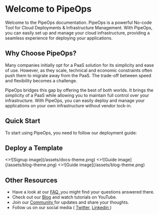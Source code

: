 # Welcome to PipeOps

Welcome to the PipeOps documentation. PipeOps is a powerful No-code Tool for Cloud Deployments & Infrastructure Management. With PipeOps, you can easily set up and manage your cloud infrastructure, providing a seamless experience for deploying your applications.


## Why Choose PipeOps?

Many companies initially opt for a PaaS solution for its simplicity and ease of use. However, as they scale, technical and economic constraints often push them to migrate away from the PaaS. The trade-off between speed and flexibility becomes a challenge.

PipeOps bridges this gap by offering the best of both worlds. It brings the simplicity of a PaaS while allowing you to maintain full control over your infrastructure. With PipeOps, you can easily deploy and manage your applications on your own infrastructure without vendor lock-in.

## Quick Start


To start using PipeOps, you need to follow our deployment guide:

<Cards num={2}>
  <Card
    image
    arrow
    title="Guide"
    href="/guide">
  </Card>
  <Card
    image
    arrow
    title="Deploy your first project"
    target = "_blank"
    href="https://console.pipeops.io/auth/signup">
  </Card>
</Cards>

## Deploy a Template

<Cards num={3}>
  <Card
    image
    arrow
    title="Django"
    target = "_blank"
    href="https://github.com/pipeops-dev/pipeops-django">
    <>![Signup image](/assets/docs-theme.png)</>
  </Card>
  <Card
    image
    arrow
    title="FastAPI"
    target = "_blank"
    href="https://github.com/pipeops-dev/pipeops-fastapi">
    <>![Guide image](/assets/blog-theme.png)</>
  </Card>
  <Card
    image
    arrow
    title="Flask"
    target = "_blank"
    href="https://github.com/pipeops-dev/pipeops-flask">
    <>![Guide image](/assets/blog-theme.png)</>
  </Card>
</Cards>

## Other Resources

- Have a look at our [FAQ ](https://pipeops.io/),you might find your questions answered there.
- Check out our [Blog](https://blog.pipeops.io/) and watch tutorials on YouTube.
- Join our [Community ](https://discord.gg/xDFGwDZp)for updates and share your thoughts.
- Follow us on our social media ( [Twitter](https://twitter.com/pipeopshq), [Linkedin ](https://www.linkedin.com/company/pipeops/))

